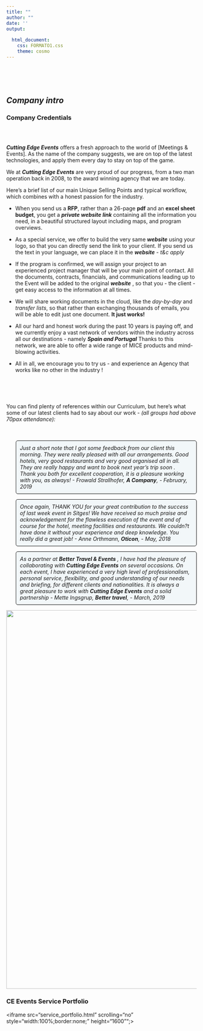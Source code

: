 ---
title: ""
author: ""
date: ''
output:
 
  html_document:
    css: FORMATO1.css
    theme: cosmo
---

<script> 
    $(document).ready(function() { 
    $head = $('#header'); 
    $head.prepend('<A href = https://www.cuttingedge-events.com><img src ="LOGO.png" width="150" vspace="50" align="right"></A>') 
    }); 
</script> 

<br><br><br>

## _**Company intro**_ {.tabset .tabset-fade .tabset-pills}

### **Company Credentials** 

<div class="row" style="padding-top: 30px;">
<div class="col-sm-6">

***Cutting Edge Events*** offers a fresh approach to the world of [Meetings & Events]. As the name of the company suggests, we are on top of the latest technologies, and apply them every day to stay on top of the game.

We at ***Cutting Edge Events*** are very proud of our progress, from a two man operation back in 2008, to the award winning agency that we are today.

Here's a brief list of our main Unique Selling Points and typical workflow, which combines with a honest passion for the industry.

 * When you send us a **RFP**, rather than a 26-page **pdf** and an **excel sheet budget**, you get a ***private website link*** containing all the information you need, in a beautiful structured layout including maps, and program overviews.
 
 * As a special service, we offer to build the very same ***website*** using your logo, so that you can directly send the link to your client. If you send us the text in your language, we can place it in the ***website*** - *t&c apply*
 
 * If the program is confirmed, we will assign your project to an experienced project manager that will be your main point of contact. All the documents, contracts, financials, and communications leading up to the Event will be added to the original ***website*** , so that you - the client - get easy access to the information at all times.
 
 * We will share working documents in the cloud, like the *day-by-day* and *transfer lists*, so that rather than exchanging thousands of emails, you will be able to edit just one document. **It just works!**
 
 * All our hard and honest work during the past 10 years is paying off, and we currently enjoy a vast network of vendors within the industry across all our destinations - namely ***Spain and Portugal*** Thanks to this network, we are able to offer a wide range of MICE products and mind-blowing activities.
 
 * All in all, we encourage you to try us - and experience an Agency that works like no other in the industry !
</div>

<style>
p.comment {
background-color: #f2f7f9;
padding: 10px;
border: 1px solid black;
margin-left: 25px;
border-radius: 5px;
font-style: italic;
}
</style>

<br><br><br>

<div class="col-sm-6">
You can find plenty of references within our Curriculum, but here's what some of our latest clients had to say about our work - *(all groups had above 70pax attendance):* <br /><br /><br />
<p class="comment">
Just a short note that I got some feedback from our client this morning. They were really pleased with all our arrangements. Good hotels, very good restaurants and very good organised all in all. They are really happy and want to book next year's trip soon . Thank you both for excellent cooperation, it is a pleasure working with you, as always! - Frowald Strallhofer, ***A Company***, - *February, 2019*
</p>

<p class="comment">
Once again, THANK YOU for your great contribution to the success of last week event in Sitges! We have received so much praise and acknowledgement for the flawless execution of the event and of course for the hotel, meeting facilities and restaurants. We couldn?t have done it without your experience and deep knowledge. You really did a great job! - *Anne Orthmann*, ***Oticon***, - *May, 2018*
</p>

<p class="comment">
As a partner at **Better Travel & Events** , I have had the pleasure of collaborating with **Cutting Edge Events** on several occasions. On each event, I have experienced a very high level of professionalism, personal service, flexibility, and good understanding of our needs and briefing, for different clients and nationalities. It is always a great pleasure to work with **Cutting Edge Events** and a solid partnership - *Mette Ingsgrup*, ***Better travel***, - *March, 2019*
</p>
</div>
</div>

<img src = "CURRICULUM GRAFICO.001.jpeg" width="1000">

### **CE Events Service Portfolio** 


<iframe src="service_portfolio.html" scrolling="no" style="width:100%;border:none;"
height="1600"";></iframe>
